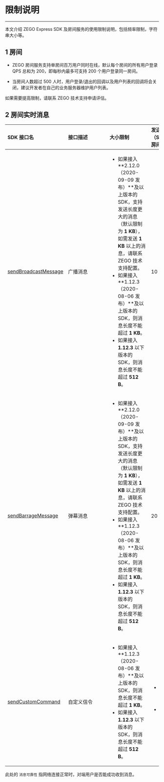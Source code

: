 <style>
table th:nth-of-type(1) { min-width: 120px; width: 15%; }
table th:nth-of-type(2) { min-width: 120px; width: 15%; }
table th:nth-of-type(3) { min-width: 120px; width: 40%; }
table th:nth-of-type(4) { min-width: 120px; width: 15%; }
table th:nth-of-type(5) { min-width: 120px; width: 15%; }


table {width: 100%;}
</style>


# 限制说明
---

本文介绍 ZEGO Express SDK 及房间服务的使用限制说明，包括频率限制，字符串大小等。

## 1 房间

- ZEGO 房间服务支持单房间百万用户同时在线，默认每个房间的所有用户登录 QPS 总和为 200，即每秒内最多可支持 200 个用户登录同一房间。

- 当房间人数超过 500 人时，用户登录/退出的回调以及用户列表的回调将会关闭，建议开发者在自己的业务服务器维护用户列表。

<div class="mk-hint">

如果需要提高限制，请联系 ZEGO 技术支持申请评估。   
</div>



## 2 房间实时消息

| SDK 接口名 |接口描述     | 大小限制 | 发送频率限制<br>（SDK 下的单个房间内）<br/>  | 备注|
| :---------- | :--------- | :----------- | :-------- | :-- |
| [sendBroadcastMessage](@sendBroadcastMessage) |广播消息     | <ul><li>如果接入 **2.12.0（2020-09-09 发布）**及以上版本的 SDK，支持发送长度更大的消息（默认限制为 **1 KB**），如需发送 **1 KB** 以上的消息，请联系 ZEGO 技术支持配置。</li><li>如果接入 **1.12.3（2020-08-06 发布）**及以上版本的 SDK，则消息长度不能超过 **1 KB**。</li><li>如果接入 **1.12.3** 以下版本的 SDK，则消息长度不能超过 **512 B**。</li><ul>                               |  10 次/s  | <p>消息可靠。</p><p>单个用户在客户端调用此接口的最大 QPS 为 2。</p>房间在线人数超过 500 时不支持。 |
| [sendBarrageMessage](@sendBarrageMessage) | 弹幕消息   | <ul><li>如果接入 **2.12.0（2020-09-09 发布）**及以上版本的 SDK，支持发送长度更大的消息（默认限制为 **1 KB**），如需发送 **1 KB** 以上的消息，请联系 ZEGO 技术支持配置。</li><li>如果接入 **1.12.3（2020-08-06 发布）**及以上版本的 SDK，则消息长度不能超过 **1 KB**。</li><li>如果接入 **1.12.3** 以下版本的 SDK，则消息长度不能超过 **512 B**。</li><ul>  | 20 次/s | <p>消息不保证可靠。</p> |
| [sendCustomCommand](@sendCustomCommand) |  自定义信令  | <ul><li>如果接入 **1.12.3（2020-08-06 发布）**及以上版本的 SDK，则消息长度不能超过 **1 KB**。</li><li>如果接入 **1.12.3** 以下版本的 SDK，则消息长度不能超过 **512 B**。</li><ul>                                       | <ul><li>向单人发送时：200 条/s</li><li>向多人发送时：10 条/s</li></ul> | <p>消息可靠。</p>房间在线人数超过 500 时，不支持对多人发送。 |

<div class="mk-hint">

此处的 `消息可靠性` 指网络连接正常时，对端用户是否能成功收到消息。
</div>

